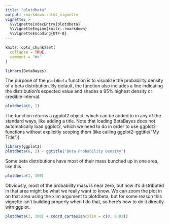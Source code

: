 ```yaml
---
title: "plotdbeta"
output: rmarkdown::html_vignette
vignette: >
  %\VignetteIndexEntry{plotdbeta}
  %\VignetteEngine{knitr::rmarkdown}
  %\VignetteEncoding{UTF-8}
---
```


```r
knitr::opts_chunk$set(
  collapse = TRUE,
  comment = "#>"
)
```

```r
library(BetaBayes)
```

The purpose of the `plotdbeta` function is to visualize the probability density of a beta distribution. By default, the function also includes a line indicating the distribution's expected value and shades a 95% highest density or credible interval.

```r
plotdbeta(6, 2)
```
The function returns a ggplot2 object, which can be added to in any of the standard ways, like adding a title. Note that loading BetaBayes does not automatically load ggplot2, which we need to do in order to use ggplot2 functions without explicitly scoping them (like calling ggplot2::ggtitle("My Title")).

```r
library(ggplot2)
plotdbeta(6, 2) + ggtitle("Beta Probability Density")
```


Some beta distributions have most of their mass bunched up in one area, like this.

```r
plotdbeta(1, 300)
```

Obviously, most of the probability mass is near zero, but how it's distributed in that area might be what we really want to know. We can zoom the plot in on that area using the xlim argument to plotdbeta, but for some reason this vignette isn't building properly when I do that, so here's how to do it directly with ggplot.

```r
plotdbeta(1, 300) + coord_cartesian(xlim = c(0, 0.02))
```
